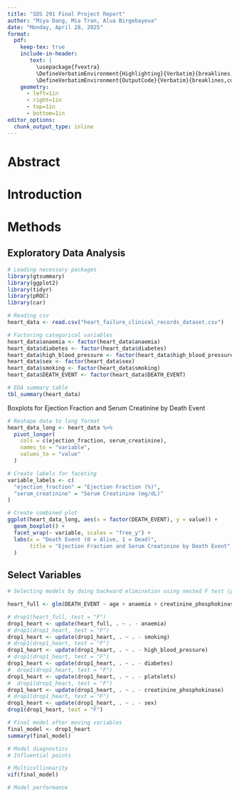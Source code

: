 ```yaml
---
title: "SDS 291 Final Project Report"
author: "Miya Dang, Mia Tran, Alua Birgebayeva"
date: "Monday, April 28, 2025"
format: 
  pdf:
    keep-tex: true
    include-in-header: 
       text: |
         \usepackage{fvextra}
         \DefineVerbatimEnvironment{Highlighting}{Verbatim}{breaklines,commandchars=\\\{\}}
         \DefineVerbatimEnvironment{OutputCode}{Verbatim}{breaklines,commandchars=\\\{\}}
    geometry: 
      - left=1in
      - right=1in
      - top=1in
      - bottom=1in
editor_options: 
  chunk_output_type: inline
---
```

# Abstract

# Introduction

# Methods

## Exploratory Data Analysis

```r
# Loading necessary packages
library(gtsummary)
library(ggplot2)
library(tidyr)
library(pROC)
library(car)

# Reading csv
heart_data <- read.csv("heart_failure_clinical_records_dataset.csv")

# Factoring categorical variables
heart_data$anaemia <- factor(heart_data$anaemia)
heart_data$diabetes <- factor(heart_data$diabetes)
heart_data$high_blood_pressure <- factor(heart_data$high_blood_pressure)
heart_data$sex <- factor(heart_data$sex)
heart_data$smoking <- factor(heart_data$smoking)
heart_data$DEATH_EVENT <- factor(heart_data$DEATH_EVENT)

# EDA summary table
tbl_summary(heart_data)
```

Boxplots for Ejection Fraction and Serum Creatinine by Death Event
```r

# Reshape data to long format
heart_data_long <- heart_data %>%
  pivot_longer(
    cols = c(ejection_fraction, serum_creatinine),
    names_to = "variable",
    values_to = "value"
  )

# Create labels for faceting
variable_labels <- c(
  "ejection_fraction" = "Ejection Fraction (%)",
  "serum_creatinine" = "Serum Creatinine (mg/dL)"
)

# Create combined plot
ggplot(heart_data_long, aes(x = factor(DEATH_EVENT), y = value)) +
  geom_boxplot() +
  facet_wrap(~ variable, scales = "free_y") +
  labs(x = "Death Event (0 = Alive, 1 = Dead)",
       title = "Ejection Fraction and Serum Creatinine by Death Event"
  )
```


## Select Variables

```r
# Selecting models by doing backward elimination using nested F test (p-value = 0.1)

heart_full <- glm(DEATH_EVENT ~ age + anaemia + creatinine_phosphokinase + diabetes + ejection_fraction + high_blood_pressure + platelets + serum_creatinine + serum_sodium + sex + smoking + time, data = heart_data, family = "binomial")

# drop1(heart_full, test = "F")
drop1_heart <- update(heart_full, . ~ . - anaemia)
# drop1(drop1_heart, test = "F")
drop1_heart <- update(drop1_heart, . ~ . - smoking)
# drop1(drop1_heart, test = "F")
drop1_heart <- update(drop1_heart, . ~ . - high_blood_pressure)
# drop1(drop1_heart, test = "F")
drop1_heart <- update(drop1_heart, . ~ . - diabetes)
#  drop1(drop1_heart, test = "F")
drop1_heart <- update(drop1_heart, . ~ . - platelets)
#  drop1(drop1_heart, test = "F")
drop1_heart <- update(drop1_heart, . ~ . - creatinine_phosphokinase)
# drop1(drop1_heart, test = "F")
drop1_heart <- update(drop1_heart, . ~ . - sex)
drop1(drop1_heart, test = "F")

# Final model after moving variables
final_model <- drop1_heart
summary(final_model)

# Model diagnostics
# Influential points

# Multicollinearity
vif(final_model)

# Model performance
```


